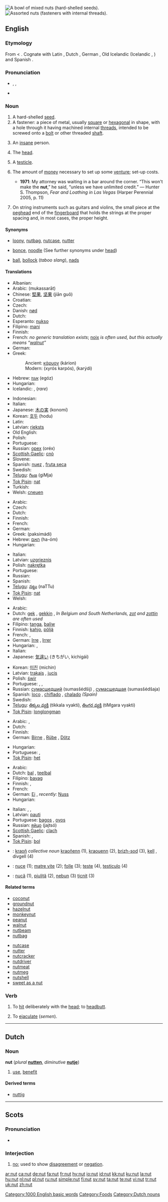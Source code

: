 {{wikipedia}}
[[Image:Mixed nuts small white3.jpg|thumb|right|A bowl of mixed nuts (hard-shelled seeds).]]
[[Image:Nut-hardware.jpg|thumb|right|Assorted nuts (fasteners with internal threads).]]
==English==

===Etymology===
From {{ME.}} {{term|nute}} < {{etyl|ang}} {{term|hnutu|lang=ang}}. Cognate with Latin {{term|nux|lang=la}}, Dutch {{term|noot}}, German {{term|Nuss|lang=de}}, Old Icelandic {{term|hnot|lang=non}} (Icelandic {{term|hneta|lang=is}}, {{term|hnot|lang=is}}) and Spanish {{term|nuez|lang=es}}.

===Pronunciation===
* {{enPR|nŭt}}, {{IPA|/nʌt/}}, {{SAMPA|/nVt/}}
* {{audio|en-us-nut.ogg|Audio (US)}}
*: {{rhymes|ʌt}}

===Noun===
{{en-noun}}

# A hard-shelled [[seed]].
# A fastener: a piece of metal, usually [[square]] or [[hexagonal]] in shape, with a hole through it having machined internal [[threads]], intended to be screwed onto a [[bolt]] or other threaded [[shaft]].
# {{informal}} An [[insane]] person.
# {{slang}} The [[head]].
# {{context|vulgarity|slang|rarely used in the singular}} A [[testicle]].
# {{context|US|slang}} The amount of [[money]] necessary to set up some [[venture]]; set-up costs.
#* '''1971''': My attorney was waiting in a bar around the corner.  “This won't make the '''nut''',” he said, “unless we have unlimited credit.” — Hunter S. Thompson, ''Fear and Loathing in Las Vegas'' (Harper Perennial 2005, p. 11)
# {{musical instruments}} On string instruments such as guitars and violins, the small piece at the [[peghead]] end of the [[fingerboard]] that holds the strings at the proper spacing and, in most cases, the proper height.

====Synonyms====
* {{i-c|insane person}} [[loony]], [[nutbag]], [[nutcase]], [[nutter]]
* {{i-c|the head}} [[bonce]], [[noodle]] (See further synonyms under [[head]])
* {{i-c|a testicle}} [[ball]], [[bollock]] (''taboo slang''), [[nads]]

====Translations====
{{trans-top|seed}}
* Albanian: {{t+|sq|arrë|xs=Albanian}}
* Arabic: {{Arab|[[مكسرات]]}} (mukassarāt) {{p}}
* Chinese: [[堅果]], [[坚果]] (jiān guǒ)
* Croatian: {{t+|hr|orah}}
* Czech: {{t-|cs|ořech|m}}
* Danish: [[nød]]
* Dutch: {{t+|nl|noot|f}}
* Esperanto: [[nukso]]
* Filipino: [[mani]]
* Finnish: {{t+|fi|pähkinä}}
* French: ''no generic translation exists''; [[noix]] {{f}} ''is often used, but this actually means “[[walnut]]”''
* German: {{t+|de|Nuss|f}}
* Greek:
*: Ancient: [[κάρυον]] (kárion) {{n}}
*: Modern: {{t|el|ξυρός καρπός|m|sc=Grek}} (xyrós karpós), {{t+|el|καρύδι|n|sc=Grek}} (karýdi)
* Hebrew: [[אגוז]] (egóz) {{m}}
* Hungarian: {{t+|hu|dió}}
* Icelandic: {{t+|is|hneta|f}}, {{t-|is|hnota|f}} (''rare'')
{{trans-mid}}
* Indonesian: {{t+|id|kacang|xs=Indonesian}}
* Italian: {{t+|it|noce|f}}
* Japanese: [[木の実]] (konomí)
* Korean: [[호두]] (hodu)
* Latin: {{t+|la|nux|f}}
* Latvian: [[rieksts]] {{m}}
* Old English: {{t-|ang|hnutu|f|xs=Old English}}
* Polish: {{t+|pl|orzech|m}}
* Portuguese: {{t+|pt|noz|f}}
* Russian: [[орех]] (oréx) {{m}}
* [[Scottish Gaelic]]: [[cnò]] {{f}}
* Slovene: {{t+|sl|oreh|m}}
* Spanish: [[nuez]] {{f}}, [[fruta seca]] {{f}}
* Swedish: {{t+|sv|nöt|c}}
* [[Telugu]]: [[గింజ]] (giMja)
* [[Tok Pisin]]: [[nat]]
* Turkish: {{t+|tr|ceviz}}
* Welsh: [[cneuen]] {{f}}
{{trans-bottom}}

{{trans-top|that fits on a bolt}}
* Arabic: {{Arab|[[صمولة]]}} {{IPAchar|(ʂamūla)}} {{f}}
* Czech: {{t+|cs|matka|f}}
* Dutch: {{t+|nl|moer|f}}
* Finnish: {{t-|fi|mutteri}}
* French: {{t+|fr|écrou|m}}
* German: {{t+|de|Mutter|f}}
* Greek: {{t|el|παξιμάδι|n|sc=Grek}} (paksimádi)
* Hebrew: [[האם]] (ha-óm)
* Hungarian: {{t+|hu|anyacsavar}}
{{trans-mid}}
* Italian: {{t+|it|dado|m}}
* Latvian: [[uzgrieznis]] {{m}}
* Polish: [[nakrętka]] {{f}}
* Portuguese: {{t+|pt|porca|f}}
* Russian: {{t+|ru|гайка|f|tr=gájka|sc=Cyrl}}
* Spanish: {{t-|es|tuerca|f}}
* [[Telugu]]: [[నట్టు]] (naTTu)
* [[Tok Pisin]]: [[nat]]
* Welsh: {{t-|cy|nyten|xs=Welsh}}
{{trans-bottom}}

{{trans-top|informal: insane person}}
* Arabic: {{Arab|[[مخبول]]}} {{IPAchar|(maxbūl)}} {{m}}
* Dutch: [[gek]] {{m}}, [[gekkin]] {{f}}, ''In Belgium and South Netherlands, [[zot]] {{m}} and [[zottin]] {{f}} are often used''
* Filipino: [[tanga]], [[baliw]]
* Finnish: [[kahjo]], [[pöljä]]
* French: {{t+|fr|fou|m}}, {{t+|fr|folle|f}}
* German: [[Irre]] {{m|f}}, [[Irrer]] {{m}}
* Hungarian: {{t+|hu|bolond ember}}, {{t+|hu|őrült ember}}
* Italian: {{t+|it|pazzo|m}}
* Japanese: [[気違い]] (きちがい, kichigái)
{{trans-mid}}
* Korean: [[미친]] (michin)
* Latvian: [[trakais]] {{m}}, [[jucis]] {{m}}
* Polish: [[świr]] {{m}}
* Portuguese: {{t+|pt|louco|m}}, {{t+|pt|doido|m}}, {{t+|pt|maluco|m}}
* Russian: [[сумасшедший]] (sumasšédšij) {{m}}, [[сумасшедшая]] (sumasšédšaja) {{f}}
* Spanish: [[loco]] {{m}}, [[chiflado]] {{m}}, [[chalado]] {{m}} ''(Spain)''
* Swedish: {{t+|sv|galen}}
* [[Telugu]]: [[తిక్కల వ్యక్తి]] (tikkala vyakti), [[తింగర వ్యక్తి]] (tiMgara vyakti)
* [[Tok Pisin]]: [[longlongman]]
{{trans-bottom}}

{{trans-top|slang: the head}}
* Arabic: {{Arab|[[رأس]]}} {{IPAchar|(ra’s)}} {{m|f}}, {{Arab|[[قرعة]]}} {{IPAchar|(qárʕa)}} {{f}}
* Dutch: {{t+|nl|kop|m}}
* Finnish: {{t+|fi|kaali}}
* German: [[Birne]] {{f}}, [[Rübe]] {{f}}, [[Dötz]] {{m}}
{{trans-mid}}
* Hungarian: {{t+|hu|fej}}
* Portuguese: {{t+|pt|líder|m}}, {{t+|pt|mentor|m}}
* [[Tok Pisin]]: [[het]]
{{trans-bottom}}

{{trans-top|slang: testicle}}
* Arabic: {{Arab|[[بيضة]]}} {{IPAchar|(béiɖa)}} {{f}}
* Dutch: [[bal]] {{m}}, [[teelbal]] {{m}}
* Filipino: [[bayag]]
* Finnish: {{t+|fi|palli}}, {{t-|fi|kulkunen}}
* French: {{t+|fr|couille|f}}
* German: [[Ei]] {{n}}, ''recently:'' [[Nuss]] {{f}}
* Hungarian: {{t+|hu|here}}
{{trans-mid}}
* Italian: {{t+|it|coglione|m}}, {{t+|it|minchione|m}}, {{t+|it|palla|f}}
* Latvian: [[pauti]] {{m|p}}
* Portuguese: [[bagos]] {{m|p}}, [[ovos]] {{m|p}}
* Russian: [[яйцо]] (jajtsó) {{n}}
* [[Scottish Gaelic]]: [[clach]] {{f}}
* Spanish: {{t+|es|cojón}}, {{t+|es|huevo}}
* [[Tok Pisin]]: [[bol]]
{{trans-bottom}}

{{checktrans-top}}
* {{ttbc|Breton}}: [[kraoñ]] ''collective noun'' [[kraoñenn]] {{f}} (1), [[kraouenn]] {{f}} (2), [[brizh-sod]] (3), [[kell]] {{f}}, divgell {{p}} (4)
{{trans-mid}}
* {{ttbc|Interlingua}}: [[nuce]] (1); [[matre vite]] (2); [[folle]] (3); [[teste]] (4), [[testiculo]] (4)
* {{ttbc|Romanian}}: [[nucă]] {{f}} (1), [[piuliţă]] {{f}} (2), [[nebun]] {{m}} (3) [[ţicnit]] {{m}} (3)
{{trans-bottom}}

====Related terms====
{{rel-top|terms related to the noun "nut"}}
* [[coconut]]
* [[groundnut]]
* [[hazelnut]]
* [[monkeynut]]
* [[peanut]]
* [[walnut]]
* [[nutbeam]]
* [[nutbag]]
{{rel-mid}}
* [[nutcase]]
* [[nutter]]
* [[nutcracker]]
* [[nutdriver]]
* [[nutmeat]]
* [[nutmeg]]
* [[nutshell]]
* [[sweet as a nut]]
{{rel-bottom}}

===Verb===
{{en-verb|nut|t|ed}}

# {{context|transitive|slang}} To [[hit]] deliberately with the [[head]]; to [[headbutt]].
# {{context|intransitive|slang}} To [[ejaculate]] (''semen'').

[[Category:1000 English basic words]]
[[Category:Foods]]

----

==Dutch==

===Noun===
'''nut''' {{n}} (''plural'' '''[[nutten]]''', ''diminutive'' '''[[nutje]]''')

# [[use]], [[benefit]]

====Derived terms====
* [[nuttig]]

[[Category:Dutch nouns]]

----

==Scots==

===Pronunciation===
* {{IPA|/nʌʔ/|lang=sco}}

===Interjection===
{{sco-intj}}

# {{South Scots}} [[no]]; used to show [[disagreement]] or [[negation]].

[[ar:nut]]
[[ca:nut]]
[[de:nut]]
[[fa:nut]]
[[fr:nut]]
[[hy:nut]]
[[io:nut]]
[[id:nut]]
[[kk:nut]]
[[ku:nut]]
[[la:nut]]
[[hu:nut]]
[[nl:nut]]
[[pl:nut]]
[[ru:nut]]
[[simple:nut]]
[[fi:nut]]
[[sv:nut]]
[[ta:nut]]
[[te:nut]]
[[vi:nut]]
[[tr:nut]]
[[uk:nut]]
[[zh:nut]]